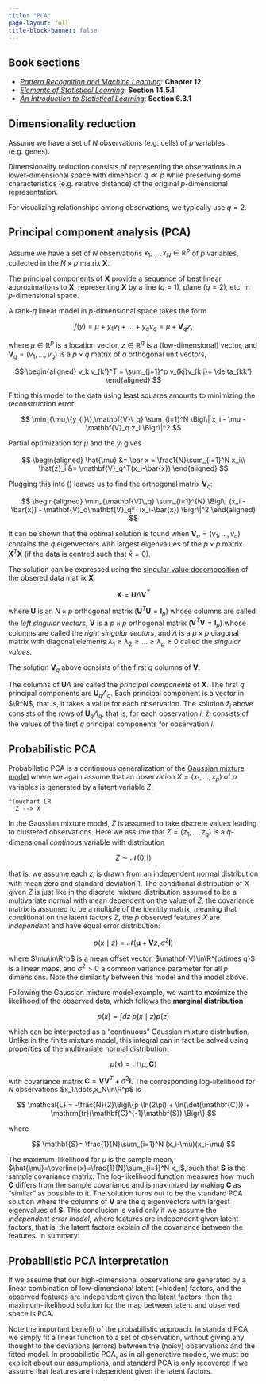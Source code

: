 ```yaml
---
title: "PCA"
page-layout: full
title-block-banner: false
---
```



::: {.callout-tip}
## Book sections

- [*Pattern Recognition and Machine Learning*](https://www.microsoft.com/en-us/research/publication/pattern-recognition-machine-learning/): **Chapter 12**
- [*Elements of Statistical Learning*](https://hastie.su.domains/ElemStatLearn/): **Section 14.5.1**
- [*An Introduction to Statistical Learning*](https://www.statlearning.com/): **Section 6.3.1**
:::


## Dimensionality reduction

Assume we have a set of $N$ observations (e.g. cells) of $p$ variables (e.g. genes).

Dimensionality reduction consists of representing the observations in a lower-dimensional space with dimension $q\ll p$ while preserving some characteristics (e.g. relative distance) of the original $p$-dimensional representation.

For visualizing relationships among observations, we typically use $q=2$.


## Principal component analysis (PCA)

Assume we have a set of $N$ observations $x_1,\dots,x_N\in \mathbb{R}^p$ of $p$ variables, collected in the $N\times p$ matrix $\mathbf{X}$.

The principal components of $\mathbf{X}$ provide a sequence of best linear approximations to $\mathbf{X}$, representing $\mathbf{X}$ by a line ($q=1$), plane ($q=2$), etc. in $p$-dimensional space.

A rank-$q$ linear model in $p$-dimensional space takes the form

$$
f(y) = \mu + y_1 v_1 + \dots + y_q v_q = \mu + \mathbf{V}_q z,
$$

where $\mu\in\mathbb{R}^p$ is a location vector, $z\in\mathbb{R}^q$ is a (low-dimensional) vector, and $\mathbf{V}_q=(v_1,\dots,v_q)$ is a $p\times q$ matrix of $q$ orthogonal unit vectors,    

$$
\begin{aligned}
    v_k v_{k'}^T = \sum_{j=1}^p v_{kj}v_{k'j}= \delta_{kk'}
\end{aligned}
$$

Fitting this model to the data using least squares amounts to minimizing the reconstruction error:

$$
\min_{\mu,\{y_{i}\},\mathbf{V}\_q} \sum_{i=1}^N \Bigl\| x_i - \mu - \mathbf{V}_q z_i \Bigr\|^2
$$

Partial optimization for $\mu$ and the $y_i$ gives 

$$
\begin{aligned}
    \hat{\mu} &= \bar x = \frac1{N}\sum_{i=1}^N x_i\\
    \hat{z}_i &= \mathbf{V}_q^T(x_i-\bar{x})
\end{aligned}
$$

Plugging this into () leaves us to find the orthogonal matrix $\mathbf{V}_q$: 

$$
\begin{aligned}
    \min_{\mathbf{V}\_q} \sum_{i=1}^{N} \Bigl\| (x_i - \bar{x}) - \mathbf{V}_q\mathbf{V}_q^T(x_i-\bar{x}) \Bigr\|^2
\end{aligned}
$$

It can be shown that the optimal solution is found when $\mathbf{V}_q=(v_1,\dots,v_q)$ contains the $q$ eigenvectors with largest eigenvalues of the $p\times p$ matrix $\mathbf{X}^T\mathbf{X}$ (if the data is centred such that $\bar x=0$).

The solution can be expressed using the [singular value decomposition](https://en.wikipedia.org/wiki/Singular_value_decomposition) of the obsered data matrix $\mathbf{X}$:

$$
\mathbf{X} = \mathbf{U} \Lambda \mathbf{V}^T
$$

where $\mathbf{U}$ is an $N\times p$ orthogonal matrix ($\mathbf{U}^T\mathbf{U}=\mathbf{I}_p$) whose columns are called the *left singular vectors*, $\mathbf{V}$ is a $p\times p$ orthogonal matrix ($\mathbf{V}^T\mathbf{V}=\mathbf{I}_p$) whose columns are called the *right singular vectors*, and $\Lambda$ is a $p\times p$ diagonal matrix with diagonal elements $\lambda_1\geq \lambda_2 \geq \dots \geq \lambda_p\geq 0$ called the *singular values*.

The solution $\mathbf{V}_q$ above consists of the first $q$ columns of $\mathbf{V}$.

The columns of $\mathbf{U}\Lambda$ are called the *principal components* of $\mathbf{X}$. The first $q$ principal components are $\mathbf{U}_q\Lambda_q$. Each principal component is a vector in $\R^N$, that is, it takes a value for each observation. The solution $\hat{z}_i$ above consists of the rows of $\mathbf{U}_q\Lambda_q$, that is, for each observation $i$, $\hat{z}_i$ consists of the values of the first $q$ principal components for observation $i$.

## Probabilistic PCA

Probabilistic PCA is a continuous generalization of the [Gaussian mixture model](/cluster-analysis/mixture-distributions.qmd) where we again assume that an observation $X=(x_1,\dots,x_p)$ of $p$ variables is generated by a latent variable $Z$:

```mermaid
flowchart LR
  Z --> X
```

In the Gaussian mixture model, $Z$ is assumed to take discrete values leading to clustered observations. Here we assume that $Z=(z_1,\dots,z_q)$ is a $q$-dimensional *continous* variable with distribution

$$
Z\sim \mathcal{N}(0,\mathbf{I})
$$

that is, we assume each $z_i$ is drawn from an independent normal distribution with mean zero and standard deviation 1. The conditional distribution of $X$ given $Z$ is just like in the discrete mixture distribution assumed to be a multivariate normal with mean dependent on the value of $Z$; the covariance matrix is assumed to be a multiple of the identity matrix, meaning that conditional on the latent factors $Z$, the $p$ observed features $X$ are *independent* and have equal error distribution:

$$
p(x \mid z) = \mathcal{N}(\mathbf{\mu} + \mathbf{V}z, \sigma^2 \mathbf{I})
$$

where $\mu\in\R^p$ is a mean offset vector, $\mathbf{V}\in\R^{p\times q}$ is a linear maps, and $\sigma^2>0$ a common variance parameter for all $p$ dimensions. Note the similarity between this model and the model above.

Following the Gaussian mixture model example, we want to maximize the likelihood of the observed data, which follows the **marginal distribution**

$$
p(x) = \int dz\; p(x\mid z) p(z)
$$

which can be interpreted as a "continuous" Gaussian mixture distribution. Unlike in the finite mixture model, this integral can in fact be solved using properties of the [multivariate normal distribution](https://en.wikipedia.org/wiki/Multivariate_normal_distribution):

$$
p(x) = \mathcal{N}(\mu,\mathbf{C})
$$

with covariance matrix $\mathbf{C}=\mathbf{V}\mathbf{V}^T+\sigma^2\mathbf{I}$. The corresponding log-likelihood for $N$ observations $x_1.\dots,x_N\in\R^p$  is

$$
\mathcal{L} = -\frac{N}{2}\Bigl\{p \ln(2\pi) + \ln(\det(\mathbf{C})) + \mathrm{tr}(\mathbf{C}^{-1}\mathbf{S}) \Bigr\}
$$

where 

$$
\mathbf{S}= \frac{1}{N}\sum_{i=1}^N (x_i-\mu)(x_i-\mu)
$$

The maximum-likelihood for $\mu$ is the sample mean, $\hat{\mu}=\overline{x}=\frac{1}{N}\sum_{i=1}^N x_i$, such that $\mathbf{S}$ is the sample covariance matrix. The log-likelihood function measures how much $\mathbf{C}$ differs from the sample covariance and is maximized by making $\mathbf{C}$ as "similar" as possible to it. The solution turns out to be the standard PCA solution where the columns of $\mathbf{V}$ are the $q$ eigenvectors with largest eigenvalues of $\mathbf{S}$. This conclusion is valid only if we assume the *independent error model*, where features are independent given latent factors, that is, the latent factors explain *all* the covariance between the features. In summary:

::: {.callout-important}
## Probabilistic PCA interpretation

If we assume that our high-dimensional observations are generated by a linear combination of low-dimensional latent (=hidden) factors, and the observed features are independent given the latent factors, then the maximum-likelihood solution for the map between latent and observed space is PCA. 
:::

Note the important benefit of the probabilistic approach. In standard PCA, we simply fit a linear function to a set of observation, without giving any thought to the deviations (errors) between the (noisy) observations and the fitted model. In probabilistic PCA, as in all generative models, we must be explicit about our assumptions, and standard PCA is only recovered if we assume that features are independent given the latent factors. 

